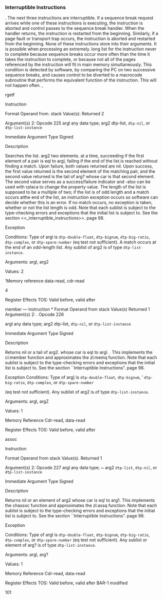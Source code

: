 ### Interruptible Instructions

. The next three instructions are interruptible. If a sequence break request arrives while one of these instructions is executing, the instruction is aborted and control passes to the sequence break handier. When the handler returns, the instruction is restarted from the beginning. Similarly, if a page fault or transport trap occurs, the instruction is aborted and restarted from the beginning. None of these instructions store into their arguments. It is possible when processing an extremely. long list for the instruction never to complete because sequence breaks occur more often than the time it takes the instruction to complete, or because not all of the pages referenced by the instruction will fit in main memory simultaneously. This condition is detected by software, by comparing the PC on two successive sequence breaks, and causes control to be diverted to a macrocode subroutine that performs the equivalent function of the instruction. This will not happen often. ,

rgetf

Instruction

Format Operand from. stack Value(s): Returned 2

Argument(s) 2: Opcode 225 argl any data type; arg2 dtp-list, `dtp-nil`, or `dtp-list-instance`

Immediate Argument Type Signed

Description

Searches the list. arg2 two elements. at a time, succeeding if the first element of a pair is eql to argl, failing if the end of the list.is reached without finding a match. Upon failure, both values returned are nil. Upon success, the first value returned is the second element of the matching pair, and the second value returned is the tail of arg? whose car is that second element. The second value serves as a success/failure indicator and -also can be used with rplaca to change the property value. The length of the list is supposed to be a multiple of two; if the list is of odd length and a match occurs atthe end of the list, an instruction exception occurs so software can decide whether this is an error. If no match occurs, no exception is taken, whether or not the list length is odd. Note that each sublist is subject to the type-checking errors and exceptions that the initial list is subject to. See the section \<\<\_interruptible_instructions\>\>. page 98.

Exception

Conditions: Type of argi is `dtp-double-float`, `dtp-bignum`, `dtp-big-ratio`, `dtp-complex`, or `dtp-spare-number` (eq test not sufficient). A match occurs at the end of an odd-length list. Any sublist of arg2 is of type `dtp-list-instance`.

Arguments: argl, arg2

Values: 2

'Memory reference data-read, cdr-read

4

Register Effects TOS: Valid before, valid after

member --- Instruction \* Format Operand from stack Value(s) Returned 1 Argument(s) 2: . Opcode 226

argl any data type; arg2 dtp-list, `dtp-nil`, or `dtp-list-instance`

Immediate Argument Type Signed

Description

Returns nil or a tail of arg2. whose car is eql to argl. . This implements the cl:member function and approximates the zl:memq function. Note that each sublist is subject to the type-checking errors and exceptions that the initial list is subject to. See the section \`\`Interruptible Instructions". page 98.

Exception Conditions: Type of arg\] is `dtp-double-float`, `dtp-bignum`, ' `dtp-big-ratio`, `dtp-complex`, or `dtp-spare-number`

(eq test not sufficient). Any sublist of arg2 is.of type `dtp-list-instance`.

Arguments: argl, argZ

Values: 1

Memory Reference Cdr-read, data-read

Register Effects TOS: Valid before, valid after

assoc

Instruction

Format Operand from stack Value(s). Returned 1

Argument(s) 2: Opcode 227 argl any data type; \~ arg2 `dtp-list`, `dtp-nil`, or `dtp-list-instance`

Immediate Argument Type Signed

Description

Returns nil or an element of arg2 whose car is eq! to arg1. This implements the chassoc function and approximates the zl:assq function. Note that each sublist is subject to the type-checking errors and exceptions that the initial list is subject to. See the section \`\`Interruptible Instructions". page 98.

Exception

Conditions: Type of argl is `dtp-double-float`, `dtp-bignum`, `dtp-big-ratio`, `dtp-complex`, or `dtp-spare-number` (eq test not sufficient). Any sublist or element of arg? is of type `dtp-list-instance`.

Arguments: argl, arg?

Values: 1

Memory Reference Cdr-read, data-read

Register Effects TOS: Valid before, valid after BAR-1 modified

101
